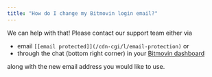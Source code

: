 ```yaml
---
title: "How do I change my Bitmovin login email?"
---
```


We can help with that! Please contact our support team either via

* email `[[email protected]](/cdn-cgi/l/email-protection)` or
* through the chat (bottom right corner) in your [Bitmovin dashboard](https://bitmovin.com/dashboard)

along with the new email address you would like to use.